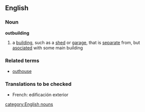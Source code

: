 ==English==
===Noun===
'''outbuilding'''
# a [[building]], such as a [[shed]] or [[garage]], that is [[separate]] from, but [[asociated]] with some main building
===Related terms===
*[[outhouse]]
===Translations to be checked===
*French: edificación exterior
[[category:English nouns]]